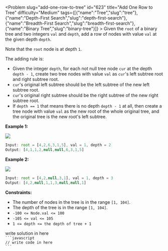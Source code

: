 
<Problem slug="add-one-row-to-tree" id="623" title="Add One Row to Tree" difficulty="Medium" tags={[{"name":"Tree","slug":"tree"},{"name":"Depth-First Search","slug":"depth-first-search"},{"name":"Breadth-First Search","slug":"breadth-first-search"},{"name":"Binary Tree","slug":"binary-tree"}]} >
    Given the `root` of a binary tree and two integers `val` and `depth`, add a row of nodes with value `val` at the given depth `depth`.

Note that the `root` node is at depth `1`.

The adding rule is:

*   Given the integer `depth`, for each not null tree node `cur` at the depth `depth - 1`, create two tree nodes with value `val` as `cur`'s left subtree root and right subtree root.
*   `cur`'s original left subtree should be the left subtree of the new left subtree root.
*   `cur`'s original right subtree should be the right subtree of the new right subtree root.
*   If `depth == 1` that means there is no depth `depth - 1` at all, then create a tree node with value `val` as the new root of the whole original tree, and the original tree is the new root's left subtree.

**Example 1:**

![](https://assets.leetcode.com/uploads/2021/03/15/addrow-tree.jpg)
```javascript 
Input: root = [4,2,6,3,1,5], val = 1, depth = 2
Output: [4,1,1,2,null,null,6,3,1,5]
```

**Example 2:**

![](https://assets.leetcode.com/uploads/2021/03/11/add2-tree.jpg)
```javascript 
Input: root = [4,2,null,3,1], val = 1, depth = 3
Output: [4,2,null,1,1,3,null,null,1]
```

**Constraints:**

*   The number of nodes in the tree is in the range `[1, 104]`.
*   The depth of the tree is in the range `[1, 104]`.
*   `-100 <= Node.val <= 100`
*   `-105 <= val <= 105`
*   `1 <= depth <= the depth of tree + 1`
</Problem >

<Solution>
write solution in here
</Solution>

<Code>
```javascript
// write code in here
```
</Code>

<Similar data={[]} />
